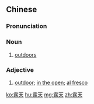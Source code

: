==Chinese==
{{zh-forms}}

===Pronunciation===
{{zh-pron
|m=lùtiān
|c=lou6 tin1
|cat=n,a
}}

===Noun===
{{zh-noun}}

# [[outdoors]]

===Adjective===
{{zh-adj}}

# [[outdoor]]; [[in the open]]; [[al fresco]]

[[ko:露天]]
[[hu:露天]]
[[mg:露天]]
[[zh:露天]]